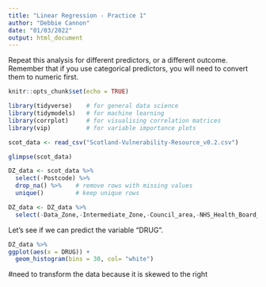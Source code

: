```yaml
---
title: "Linear Regression - Practice 1"
author: "Debbie Cannon"
date: "01/03/2022"
output: html_document
---
```


Repeat this analysis for different predictors, or a different outcome. Remember that if you use categorical predictors, you will need to convert them to numeric first.

```r
knitr::opts_chunk$set(echo = TRUE)
```

```r
library(tidyverse)    # for general data science
library(tidymodels)   # for machine learning
library(corrplot)     # for visualising correlation matrices
library(vip)          # for variable importance plots

```

```r
scot_data <- read_csv("Scotland-Vulnerability-Resource_v0.2.csv")

glimpse(scot_data)
```

```r
DZ_data <- scot_data %>%
  select(-Postcode) %>%
  drop_na() %>%    # remove rows with missing values
  unique()         # keep unique rows
```

```r
DZ_data <- DZ_data %>%
  select(-Data_Zone,-Intermediate_Zone,-Council_area,-NHS_Health_Board_Region,-Total_population,-Working_age_population,-URname)
```

Let's see if we can predict the variable "DRUG".

```r
DZ_data %>%
ggplot(aes(x = DRUG)) + 
  geom_histogram(bins = 30, col= "white")
```

#need to transform the data because it is skewed to the right